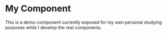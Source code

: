 
# My Component
This is a demo-component currently exposed for my own personal studying purposes while I develop the real components.

<Canvas isColumn>
  <Story id="components-demo-component--john-green" />
  <Story id="components-demo-component--jjjs" />
</Canvas>